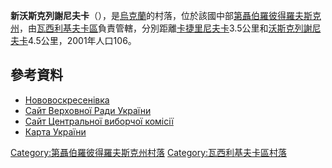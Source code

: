 {{coord|48|20|0|N|35|50|14|E|scale:30000_region:UA|display=title}}

'''新沃斯克列謝尼夫卡'''（{{lang-uk|Нововоскресенівка}}），是[[烏克蘭|烏克蘭]]的村落，位於該國中部[[第聶伯羅彼得羅夫斯克州|第聶伯羅彼得羅夫斯克州]]，由[[瓦西利基夫卡區|瓦西利基夫卡區]]負責管轄，分別距離[[卡捷里尼夫卡_(瓦西利基夫卡區)|卡捷里尼夫卡]]3.5公里和[[沃斯克列謝尼夫卡_(瓦西利基夫卡區)|沃斯克列謝尼夫卡]]4.5公里，2001年人口106。

==參考資料==
* [http://gska2.rada.gov.ua/pls/z7502/A005?rdat1=06.12.2007&rf7571=5156 Нововоскресенівка]{{dead link|date=2018年3月 |bot=InternetArchiveBot |fix-attempted=yes }}
* [https://web.archive.org/web/20071223190549/http://portal.rada.gov.ua/ Сайт Верховної Ради України]
* [http://www.cvk.gov.ua Сайт Центральної виборчої комісії] {{Wayback|url=http://www.cvk.gov.ua/ |date=20101203204641 }}
* [http://maps.vlasenko.net/ Карта України] {{Wayback|url=http://maps.vlasenko.net/ |date=20160215103730 }}

{{DEFAULTSORT:Нововоскресенівка}}
[[Category:第聶伯羅彼得羅夫斯克州村落|Category:第聶伯羅彼得羅夫斯克州村落]]
[[Category:瓦西利基夫卡區村落|Category:瓦西利基夫卡區村落]]


{{Dnipropetrovsk-geo-stub}}